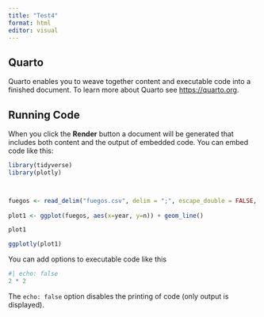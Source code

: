 ```yaml
---
title: "Test4"
format: html
editor: visual
---
```


## Quarto

Quarto enables you to weave together content and executable code into a finished document. To learn more about Quarto see <https://quarto.org>.

## Running Code

When you click the **Render** button a document will be generated that includes both content and the output of embedded code. You can embed code like this:

```r
library(tidyverse)
library(plotly)



fuegos <- read_delim("fuegos.csv", delim = ";", escape_double = FALSE, trim_ws = TRUE)
                                           
plot1 <- ggplot(fuegos, aes(x=year, y=n)) + geom_line()

plot1

ggplotly(plot1)

```

You can add options to executable code like this

```r
#| echo: false
2 * 2
```

The `echo: false` option disables the printing of code (only output is displayed).
